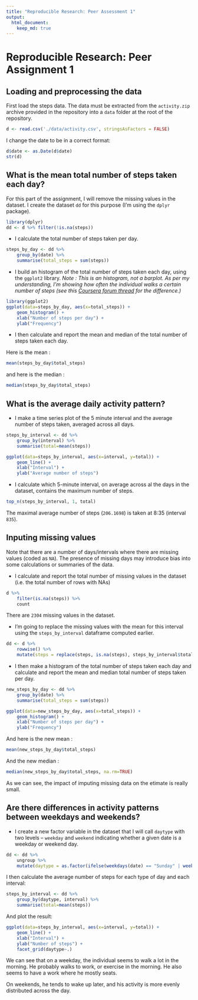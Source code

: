```yaml
---
title: "Reproducible Research: Peer Assessment 1"
output:
  html_document:
    keep_md: true
---
```


# Reproducible Research: Peer Assignment 1

## Loading and preprocessing the data

First load the steps data. The data must be extracted from the `activity.zip` archive provided in the repository into a `data` folder at the root of the repository.

```r
d <- read.csv('./data/activity.csv', stringsAsFactors = FALSE)
```

I change the date to be in a correct format:

```r
d$date <- as.Date(d$date)
str(d)
```

## What is the mean total number of steps taken each day?

For this part of the assignment, I will remove the missing values in the dataset. I create the dataset `dd` for this purpose (I'm using the `dplyr` package).

```r
library(dplyr)
dd <- d %>% filter(!is.na(steps))
```

- I calculate the total number of steps taken per day.

```r
steps_by_day <- dd %>% 
    group_by(date) %>% 
    summarise(total_steps = sum(steps))
```

- I build an histogram of the total number of steps taken each day, using the `ggplot2` library. *Note : This is an histogram, not a barplot. As per my understanding, I'm showing how often the individual walks a certain number of steps (see this [Coursera forum thread](https://class.coursera.org/repdata-031/forum/thread?thread_id=21) for the difference.)*

```r
library(ggplot2)
ggplot(data=steps_by_day, aes(x=total_steps)) + 
    geom_histogram() +
    xlab("Number of steps per day") +
    ylab("Frequency")
```

- I then calculate and report the mean and median of the total number of steps taken each day.

Here is the mean :

```r
mean(steps_by_day$total_steps)
```

and here is the median :

```r
median(steps_by_day$total_steps)
```

## What is the average daily activity pattern?

- I make a time series plot of the 5 minute interval and the average number of steps taken, averaged across all days.

```r
steps_by_interval <- dd %>% 
    group_by(interval) %>% 
    summarise(total=mean(steps))
```

```r
ggplot(data=steps_by_interval, aes(x=interval, y=total)) +
    geom_line() +
    xlab("Interval") +
    ylab("Average number of steps")
```

- I calculate which 5-minute interval, on average across al the days in the dataset, contains the maximum number of steps.

```r
top_n(steps_by_interval, 1, total)
```

The maximal average number of steps (`206.1698`) is taken at 8:35 (interval `835`).

## Inputing missing values

Note that there are a number of days/intervals where there are missing values (coded as `NA`). The presence of missing days may introduce bias into some calculations or summaries of the data.

- I calculate and report the total number of missing values in the dataset (i.e. the total number of rows with NAs)

```r
d %>%
    filter(is.na(steps)) %>%
    count
```

There are `2304` missing values in the dataset.

- I'm going to replace the missing values with the mean for this interval using the `steps_by_interval` dataframe computed earlier.

```r
dd <- d %>%
    rowwise() %>%
    mutate(steps = replace(steps, is.na(steps), steps_by_interval$total[steps_by_interval$interval == interval]))
```

- I then make a histogram of the total number of steps taken each day and calculate and report the mean and median total number of steps taken per day. 

```r
new_steps_by_day <- dd %>% 
    group_by(date) %>% 
    summarise(total_steps = sum(steps))
```

```r
ggplot(data=new_steps_by_day, aes(x=total_steps)) + 
    geom_histogram() +
    xlab("Number of steps per day") +
    ylab("Frequency")
```

And here is the new mean :
```r
mean(new_steps_by_day$total_steps)
```

And the new median :

```r
median(new_steps_by_day$total_steps, na.rm=TRUE)
```

As we can see, the impact of imputing missing data on the etimate is really small.

## Are there differences in activity patterns between weekdays and weekends?

- I create a new factor variable in the dataset that I will call `daytype` with two levels – `weekday` and `weekend` indicating whether a given date is a weekday or weekend day.

```r
dd <- dd %>%
    ungroup %>%
    mutate(daytype = as.factor(ifelse(weekdays(date) == "Sunday" | weekdays(date) == "Saturday", "weekend", "weekday")))
```

I then calculate the average number of steps for each type of day and each interval:

```r
steps_by_interval <- dd %>% 
    group_by(daytype, interval) %>% 
    summarise(total=mean(steps))
```

And plot the result:

```r
ggplot(data=steps_by_interval, aes(x=interval, y=total)) +
    geom_line() +
    xlab("Interval") +
    ylab("Number of steps") +
    facet_grid(daytype~.)
```

We can see that on a weekday, the individual seems to walk a lot in the morning. He probably walks to work, or exercise in the morning. He also seems to have a work where he mostly seats.

On weekends, he tends to wake up later, and his activity is more evenly distributed across the day.
